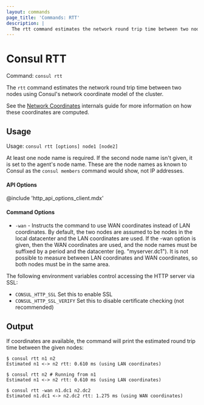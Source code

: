 ```yaml
---
layout: commands
page_title: 'Commands: RTT'
description: |
  The rtt command estimates the network round trip time between two nodes.
---
```


# Consul RTT

Command: `consul rtt`

The `rtt` command estimates the network round trip time between two nodes using
Consul's network coordinate model of the cluster.

See the [Network Coordinates](/docs/internals/coordinates) internals guide
for more information on how these coordinates are computed.

## Usage

Usage: `consul rtt [options] node1 [node2]`

At least one node name is required. If the second node name isn't given, it
is set to the agent's node name. These are the node names as known to
Consul as the `consul members` command would show, not IP addresses.

#### API Options

@include 'http_api_options_client.mdx'

#### Command Options

- `-wan` - Instructs the command to use WAN coordinates instead of LAN
  coordinates. By default, the two nodes are assumed to be nodes in the local
  datacenter and the LAN coordinates are used. If the -wan option is given,
  then the WAN coordinates are used, and the node names must be suffixed by a period
  and the datacenter (eg. "myserver.dc1"). It is not possible to measure between
  LAN coordinates and WAN coordinates, so both nodes must be in the same area.

The following environment variables control accessing the HTTP server via SSL:

- `CONSUL_HTTP_SSL` Set this to enable SSL
- `CONSUL_HTTP_SSL_VERIFY` Set this to disable certificate checking (not recommended)

## Output

If coordinates are available, the command will print the estimated round trip
time between the given nodes:

```shell-session
$ consul rtt n1 n2
Estimated n1 <-> n2 rtt: 0.610 ms (using LAN coordinates)

$ consul rtt n2 # Running from n1
Estimated n1 <-> n2 rtt: 0.610 ms (using LAN coordinates)

$ consul rtt -wan n1.dc1 n2.dc2
Estimated n1.dc1 <-> n2.dc2 rtt: 1.275 ms (using WAN coordinates)
```
